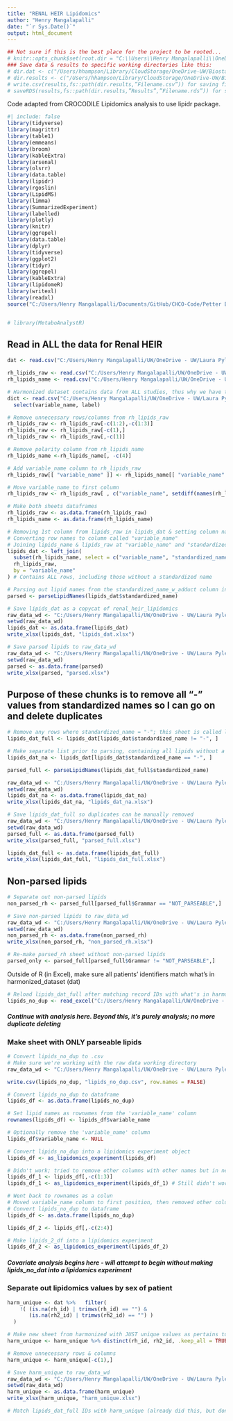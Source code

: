 ```yaml
---
title: "RENAL HEIR Lipidomics"
author: "Henry Mangalapalli"
date: "`r Sys.Date()`"
output: html_document
---
```


```r
## Not sure if this is the best place for the project to be rooted...
# knitr::opts_chunk$set(root.dir = "C:\\Users\\Henry Mangalapalli\\OneDrive\\Henry - UW\\Laura Pyle's files - Biostatistics Core Shared Drive\\Renal HEIR\\Data_Raw")
### Save data & results to specific working directories like this:
# dir.dat <- c("/Users/hhampson/Library/CloudStorage/OneDrive-UW/Biostatistics Core Shared Drive")
# dir.results <- c("/Users/hhampson/Library/CloudStorage/OneDrive-UW/Biostatistics Core Shared Drive/Liver Project/NEBULA Results")
# write.csv(results,fs::path(dir.results,”Filename.csv”)) for saving files
# saveRDS(results,fs::path(dir.results,”Results”,”Filename.rds”)) for saving files to folder within dir.results
```

Code adapted from CROCODILE Lipidomics analysis to use lipidr package.
```r
#| include: false
library(tidyverse)
library(magrittr)
library(table1)
library(emmeans)
library(broom)
library(kableExtra)
library(arsenal)
library(olsrr)
library(data.table)
library(lipidr)
library(rgoslin)
library(LipidMS)
library(limma)
library(SummarizedExperiment)
library(labelled)
library(plotly)
library(knitr)
library(ggrepel)
library(data.table)
library(dplyr)
library(tidyverse)
library(ggplot2)
library(tidyr)
library(ggrepel)
library(kableExtra)
library(lipidomeR)
library(writexl)
library(readxl)
source("C:/Users/Henry Mangalapalli/Documents/GitHub/CHCO-Code/Petter Bjornstad/CROCODILE/lipidr_unadj_function_R.R")


# library(MetaboAnalystR)
```

## Read in ALL the data for Renal HEIR
```r
dat <- read.csv("C:/Users/Henry Mangalapalli/UW/OneDrive - UW/Laura Pyle's files - Biostatistics Core Shared Drive/Data Harmonization/Data Clean/harmonized_dataset.csv")

rh_lipids_raw <- read.csv("C:/Users/Henry Mangalapalli/UW/OneDrive - UW/Laura Pyle's files - Biostatistics Core Shared Drive/Renal HEIR/Data_Raw/renal_heir_lipidomics.csv")
rh_lipids_name <- read.csv("C:/Users/Henry Mangalapalli/UW/OneDrive - UW/Laura Pyle's files - Biostatistics Core Shared Drive/Renal HEIR/Data_Raw/renal_heir_lipidomics_name.csv")

# Harmonized dataset contains data from ALL studies, thus why we have to separate out by Renal HEIR later on
dict <- read.csv("C:/Users/Henry Mangalapalli/UW/OneDrive - UW/Laura Pyle's files - Biostatistics Core Shared Drive/Data Harmonization/data_dictionary_master.csv", na.strings = c(" ", "", "-9999",-9999)) %>%
  select(variable_name, label)
```


```r
# Remove unnecessary rows/columns from rh_lipids_raw
rh_lipids_raw <- rh_lipids_raw[-c(1:2),-c(1:3)]
rh_lipids_raw <- rh_lipids_raw[-c(1),]
rh_lipids_raw <- rh_lipids_raw[,-c(1)]

# Remove polarity column from rh_lipids_name
rh_lipids_name <-rh_lipids_name[, -c(4)]

# Add variable_name column to rh_lipids_raw
rh_lipids_raw[[ "variable_name" ]] <- rh_lipids_name[[ "variable_name" ]]

# Move variable_name to first column
rh_lipids_raw <- rh_lipids_raw[ , c("variable_name", setdiff(names(rh_lipids_raw), "variable_name"))]

# Make both sheets dataframes
rh_lipids_raw <- as.data.frame(rh_lipids_raw)
rh_lipids_name <- as.data.frame(rh_lipids_name)

# Removing 1st column from lipids_raw in lipids_dat & setting column names to come from that 1st column.
# Converting row names to column called "variable_name"
# Joining lipids_name & lipids_raw at "variable_name" and "standardized_name_w_adduct" column
lipids_dat <- left_join(
  subset(rh_lipids_name, select = c("variable_name", "standardized_name")),
  rh_lipids_raw,
  by = "variable_name"
) # Contains ALL rows, including those without a standardized name

# Parsing out lipid names from the standardized_name_w_adduct column in lipids_name
parsed <- parseLipidNames(lipids_dat$standardized_name)
```

```r
# Save lipids_dat as a copycat of renal_heir_lipidomics 
raw_data_wd <- "C:/Users/Henry Mangalapalli/UW/OneDrive - UW/Laura Pyle's files - Biostatistics Core Shared Drive/Renal HEIR"
setwd(raw_data_wd)
lipids_dat <- as.data.frame(lipids_dat)
write_xlsx(lipids_dat, "lipids_dat.xlsx")
```


```r
# Save parsed lipids to raw_data_wd
raw_data_wd <- "C:/Users/Henry Mangalapalli/UW/OneDrive - UW/Laura Pyle's files - Biostatistics Core Shared Drive/Renal HEIR"
setwd(raw_data_wd)
parsed <- as.data.frame(parsed)
write_xlsx(parsed, "parsed.xlsx")
```

## Purpose of these chunks is to remove all "-" values from standardized names so I can go on and delete duplicates
```r
# Remove any rows where standardized_name = "-"; this sheet is called lipids_dat_full
lipids_dat_full <- lipids_dat[lipids_dat$standardized_name != "-", ]

# Make separate list prior to parsing, containing all lipids without a standardized name
lipids_dat_na <- lipids_dat[lipids_dat$standardized_name == "-", ]

parsed_full <- parseLipidNames(lipids_dat_full$standardized_name)

```

```r
raw_data_wd <- "C:/Users/Henry Mangalapalli/UW/OneDrive - UW/Laura Pyle's files - Biostatistics Core Shared Drive/Renal HEIR"
setwd(raw_data_wd)
lipids_dat_na <- as.data.frame(lipids_dat_na)
write_xlsx(lipids_dat_na, "lipids_dat_na.xlsx")
```


```r
# Save lipids_dat_full so duplicates can be manually removed
raw_data_wd <- "C:/Users/Henry Mangalapalli/UW/OneDrive - UW/Laura Pyle's files - Biostatistics Core Shared Drive/Renal HEIR"
setwd(raw_data_wd)
parsed_full <- as.data.frame(parsed_full)
write_xlsx(parsed_full, "parsed_full.xlsx")

lipids_dat_full <- as.data.frame(lipids_dat_full)
write_xlsx(lipids_dat_full, "lipids_dat_full.xlsx")
```

## Non-parsed lipids
```r
# Separate out non-parsed lipids
non_parsed_rh <- parsed_full[parsed_full$Grammar == "NOT_PARSEABLE",]

# Save non-parsed lipids to raw_data_wd
raw_data_wd <- "C:/Users/Henry Mangalapalli/UW/OneDrive - UW/Laura Pyle's files - Biostatistics Core Shared Drive/Renal HEIR"
setwd(raw_data_wd)
non_parsed_rh <- as.data.frame(non_parsed_rh)
write_xlsx(non_parsed_rh, "non_parsed_rh.xlsx")
```

```r
# Re-make parsed_rh sheet without non-parsed lipids
parsed_only <- parsed_full[parsed_full$Grammar != "NOT_PARSEABLE",]
```


####### Outside of R (in Excel), make sure all patients' identifiers match what's in harmonized_dataset (dat)
```r
# Reload lipids_dat_full after matching record IDs with what's in harmonized_dataset (dat) file
lipids_no_dup <- read_excel("C:/Users/Henry Mangalapalli/UW/OneDrive - UW/Laura Pyle's files - Biostatistics Core Shared Drive/Renal HEIR/lipids_dat_full.xlsx", sheet = 1) # Data is on sheet 1 ONLY; sheet 2 is where I did the duplicate averaging
```
##### Continue with analysis here. Beyond this, it's purely analysis; no more duplicate deleting #####
### Make sheet with ONLY parseable lipids 

```r
# Convert lipids_no_dup to .csv
# Make sure we're working with the raw data working directory
raw_data_wd <- "C:/Users/Henry Mangalapalli/UW/OneDrive - UW/Laura Pyle's files - Biostatistics Core Shared Drive/Renal HEIR"

write.csv(lipids_no_dup, "lipids_no_dup.csv", row.names = FALSE)

# Convert lipids_no_dup to dataframe
lipids_df <- as.data.frame(lipids_no_dup)

# Set lipid names as rownames from the 'variable_name' column
rownames(lipids_df) <- lipids_df$variable_name

# Optionally remove the 'variable_name' column
lipids_df$variable_name <- NULL

# Convert lipids_no_dup into a lipidomics experiment object
lipids_df <- as_lipidomics_experiment(lipids_df)

# Didn't work; tried to remove other columns with other names but in new sheet (so as not to disrupt the lipids_df sheet)
lipids_df_1 <- lipids_df[,-c(1:3)]
lipids_df_1 <- as_lipidomics_experiment(lipids_df_1) # Still didn't work :(
```


```r
# Went back to rownames as a colun
# Moved variable_name column to first position, then removed other columns
# Convert lipids_no_dup to dataframe
lipids_df <- as.data.frame(lipids_no_dup)

lipids_df_2 <- lipids_df[,-c(2:4)]

# Make lipids_2_df into a lipidomics experiment
lipids_df_2 <- as_lipidomics_experiment(lipids_df_2)

```

##### Covariate analysis begins here - will attempt to begin without making lipids_no_dat into a lipidomics experiment
### Separate out lipidomics values by sex of patient 
```r
harm_unique <- dat %>%   filter(
    !( (is.na(rh_id) | trimws(rh_id) == "") & 
       (is.na(rh2_id) | trimws(rh2_id) == "") )
  )

# Make new sheet from harmonized with JUST unique values as pertains to race/sex/etc.
harm_unique <- harm_unique %>% distinct(rh_id, rh2_id, .keep_all = TRUE)

# Remove unnecessary rows & columns
harm_unique <- harm_unique[-c(1),]

# Save harm_unique to raw_data_wd
raw_data_wd <- "C:/Users/Henry Mangalapalli/UW/OneDrive - UW/Laura Pyle's files - Biostatistics Core Shared Drive/Renal HEIR"
setwd(raw_data_wd)
harm_unique <- as.data.frame(harm_unique)
write_xlsx(harm_unique, "harm_unique.xlsx")

# Match lipids_dat_full IDs with harm_unique (already did this, but don't want anything in harm_unique that isn't in lipids_dat_full)


```

